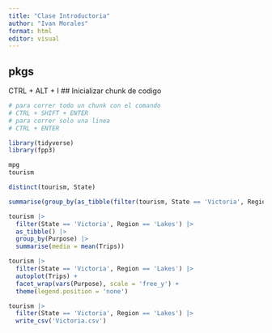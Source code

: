 ```yaml
---
title: "Clase Introductoria"
author: "Ivan Morales"
format: html
editor: visual
---
```


## pkgs

CTRL + ALT + I ## Inicializar chunk de codigo

```r
# para correr todo un chunk con el comando 
# CTRL + SHIFT + ENTER
# para correr solo una linea
# CTRL + ENTER

library(tidyverse)
library(fpp3)

```
```r
mpg
tourism
```

```r
distinct(tourism, State)
```
```r
summarise(group_by(as_tibble(filter(tourism, State == 'Victoria', Region == 'Lakes')), Purpose),media = mean(Trips))
```

```r
tourism |> 
  filter(State == 'Victoria', Region == 'Lakes') |> 
  as_tibble() |> 
  group_by(Purpose) |> 
  summarise(media = mean(Trips))
```
```r
tourism |> 
  filter(State == 'Victoria', Region == 'Lakes') |> 
  autoplot(Trips) + 
  facet_wrap(vars(Purpose), scale = 'free_y') +
  theme(legend.position = 'none')
```
```r
tourism |>
  filter(State == 'Victoria', Region == 'Lakes') |> 
  write_csv('Victoria.csv')
```

